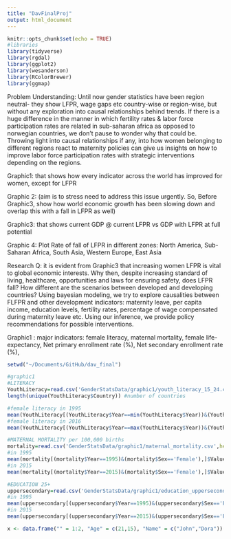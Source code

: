 ```yaml
---
title: "DavFinalProj"
output: html_document
---
```


```r
knitr::opts_chunk$set(echo = TRUE)
#libraries
library(tidyverse)
library(rgdal)        
library(ggplot2)
library(wesanderson)
library(RColorBrewer)
library(ggmap)

```

Problem Understanding: 
Until now gender statistics have been region neutral- they show LFPR, wage gaps etc country-wise or region-wise, but without any exploration into causal relationships behind trends. If there is a huge difference in the manner in which fertility rates & labor force participation rates are related in sub-saharan africa as opposed to norwegian countries, we don't pause to wonder why that could be. Throwing light into causal relationships if any, into how women belonging to different regions react to maternity policies can give us insights on how to improve labor force participation rates with strategic interventions depending on the regions. 

Graphic1: that shows how every indicator across the world has improved for women, except for LFPR

Graphic 2: (aim is to stress need to address this issue urgently. So, Before Graphic3, show how world economic growth has been slowing down and overlap this with a fall in LFPR as well)

Graphic3: that shows current GDP @ current LFPR vs GDP with LFPR at full potential

Graphic 4: Plot Rate of fall of LFPR in different zones: North America, Sub-Saharan Africa, South Asia, Western Europe, East Asia

Research Q: it is evident from Graphic3 that increasing women LFPR is vital to global economic interests. Why then, despite increasing standard of living, healthcare, opportunities and laws for ensuring safety, does LFPR fall? How different are the scenarios between developed and developing countries? Using bayesian modeling, we try to explore causalities between FLFPR and other development indicators: maternity leave, per capita income, education levels, fertility rates, percentage of wage compensated during maternity leave etc. 
Using our inference, we provide policy recommendations for possible interventions. 

###########################################################################        
Graphic1 : 
major indicators: female literacy, maternal mortality, female life-expectancy, Net primary enrollment rate (%), Net secondary enrollment rate (%), 

```r
setwd("~/Documents/GitHub/dav_final")

#graphic1
#LITERACY
YouthLiteracy=read.csv('GenderStatsData/graphic1/youth_literacy_15_24.csv',header = TRUE, sep=',')
length(unique(YouthLiteracy$Country)) #number of countries

#female literacy in 1995 
mean(YouthLiteracy[(YouthLiteracy$Year==min(YouthLiteracy$Year))&(YouthLiteracy$Sex=='Female'),]$Value)
#female literacy in 2016 
mean(YouthLiteracy[(YouthLiteracy$Year==max(YouthLiteracy$Year))&(YouthLiteracy$Sex=='Female'),]$Value)

#MATERNAL MORTALITY per 100,000 births
mortality=read.csv('GenderStatsData/graphic1/maternal_mortality.csv',header = TRUE, sep=',')
#in 1995 
mean(mortality[(mortality$Year==1995)&(mortality$Sex=='Female'),]$Value)
#in 2015 
mean(mortality[(mortality$Year==2015)&(mortality$Sex=='Female'),]$Value)

#EDUCATION 25+ 
uppersecondary=read.csv('GenderStatsData/graphic1/education_uppersecondary_25plus.csv',header = TRUE, sep=',')
#in 1995 
mean(uppersecondary[(uppersecondary$Year==1995)&(uppersecondary$Sex=='Female'),]$Value)
#in 2015 
mean(uppersecondary[(uppersecondary$Year==2015)&(uppersecondary$Sex=='Female'),]$Value)

x <- data.frame("" = 1:2, "Age" = c(21,15), "Name" = c("John","Dora"))
```


